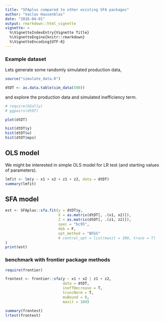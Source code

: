 ```yaml
---
title: "SFAplus compared to other existing SFA packages"
author: "Vaclav Hausenblas"
date: "2016-04-01"
output: rmarkdown::html_vignette
vignette: >
  %\VignetteIndexEntry{Vignette Title}
  %\VignetteEngine{knitr::rmarkdown}
  %\VignetteEncoding{UTF-8}
---
```


### Example dataset

Lets generate some randomly simulated production data,

```r
source("simulate_data.R")

dtDT <- as.data.table(sim_data(500))

```

and explore the production data and simulated inefficiency term.

```r
# require(GGally)
# ggpairs(dtDT)

plot(dtDT)
```

```r
hist(dtDT$y)
hist(dtDT$u)
hist(dtDT$eps)

```

## OLS model

We might be interested in simple OLS model for LR test (and starting values of parameters).

```r

lmfit <- lm(y ~ x1 + x2 + z1 + z2, data = dtDT)
summary(lmfit)

```

## SFA model

```r
est <- SFAplus::sfa.fit(y = dtDT$y,
                        X = as.matrix(dtDT[, .(x1, x2)]),
                        Z = as.matrix(dtDT[, .(z1, z2)]),
                        spec = "bc95",
                        deb = F,
                        opt_method = "BFGS"
                        # control_opt = list(maxit = 300, trace = T)
)
print(est)
```


<!-- ### benchmark with sfa package -->

<!-- ```{r} -->
<!-- require(sfa) -->

<!-- summary(sfa::sfa(y ~ x1 + x2, -->
<!--                  data = as.data.frame(data1), -->
<!--                  fun = "tnormal", -->
<!--                  form = "production")) -->

<!-- ``` -->


### benchmark with frontier package methods

```r
require(frontier)

frontest <- frontier::sfa(y ~ x1 + x2 | z1 + z2,
                          data = dtDT,
                          ineffDecrease = T,
                          truncNorm = T,
                          muBound = 0,
                          maxit = 100)

summary(frontest)
lrtest(frontest)

```

